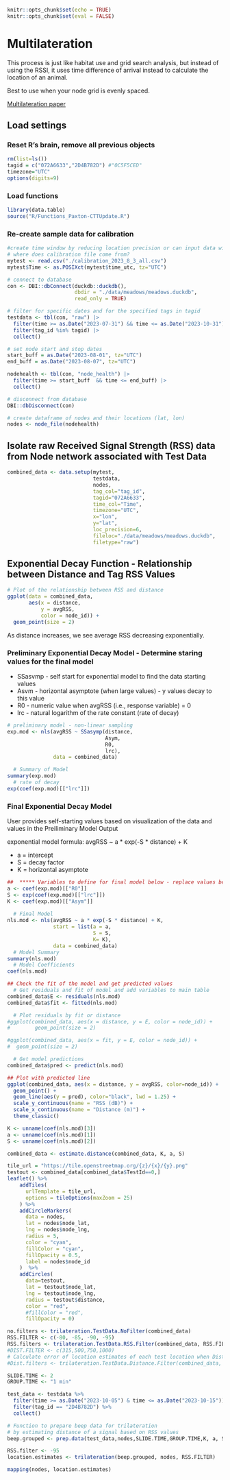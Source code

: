 
```r
knitr::opts_chunk$set(echo = TRUE)
knitr::opts_chunk$set(eval = FALSE)
```

# Multilateration
This process is just like habitat use and grid search analysis, but instead of using the RSSI, it uses time difference of arrival instead to calculate the location of an animal.

Best to use when your node grid is evenly spaced.

[Multilateration paper](https://pubmed.ncbi.nlm.nih.gov/35169450/)

## Load settings

### Reset R's brain, remove all previous objects
```r
rm(list=ls())
tagid = c("072A6633","2D4B782D") #"0C5F5CED"
timezone="UTC"
options(digits=9)
```

### Load functions
```r
library(data.table)
source("R/Functions_Paxton-CTTUpdate.R")
```

### Re-create sample data for calibration
```r
#create time window by reducing location precision or can input data with TestId column (user-defined window)
# where does calibration file come from?
mytest <- read.csv("./calibration_2023_8_3_all.csv")
mytest$Time <- as.POSIXct(mytest$time_utc, tz="UTC")

# connect to database
con <- DBI::dbConnect(duckdb::duckdb(), 
                      dbdir = "./data/meadows/meadows.duckdb", 
                      read_only = TRUE)

# filter for specific dates and for the specified tags in tagid
testdata <- tbl(con, "raw") |> 
  filter(time >= as.Date("2023-07-31") && time <= as.Date("2023-10-31")) |>
  filter(tag_id %in% tagid) |>
  collect()

# set node start and stop dates
start_buff = as.Date("2023-08-01", tz="UTC")
end_buff = as.Date("2023-08-07", tz="UTC")

nodehealth <- tbl(con, "node_health") |>
  filter(time >= start_buff  && time <= end_buff) |>
  collect()

# disconnect from database
DBI::dbDisconnect(con)

# create dataframe of nodes and their locations (lat, lon)
nodes <- node_file(nodehealth)
```

## Isolate raw Received Signal Strength (RSS) data from Node network associated with Test Data
```r
combined_data <- data.setup(mytest, 
                            testdata, 
                            nodes, 
                            tag_col="tag_id", 
                            tagid="072A6633", 
                            time_col="Time",
                            timezone="UTC",
                            x="lon",
                            y="lat", 
                            loc_precision=6, 
                            fileloc="./data/meadows/meadows.duckdb", 
                            filetype="raw")
```

## Exponential Decay Function - Relationship between Distance and Tag RSS Values
```r
# Plot of the relationship between RSS and distance
ggplot(data = combined_data, 
       aes(x = distance, 
           y = avgRSS, 
           color = node_id)) +
  geom_point(size = 2)
```
As distance increases, we see average RSS decreasing exponentially.

### Preliminary Exponential Decay Model - Determine staring values for the final model

* SSasvmp - self start for exponential model to find the data starting values
* Asvm - horizontal asymptote (when large values) - y values decay to this value
* R0 - numeric value when avgRSS (i.e., response variable) = 0
* lrc - natural logarithm of the rate constant (rate of decay)

```r
# preliminary model - non-linear sampling
exp.mod <- nls(avgRSS ~ SSasymp(distance, 
                                Asym, 
                                R0, 
                                lrc), 
               data = combined_data)

  # Summary of Model
summary(exp.mod)
  # rate of decay
exp(coef(exp.mod)[["lrc"]])
```

### Final Exponential Decay Model

User provides self-starting values based on visualization of the data and values in the Preiliminary Model Output

exponential model formula: avgRSS ~ a * exp(-S * distance) + K

* a = intercept
* S = decay factor
* K = horizontal asymptote

```r
##  ***** Variables to define for final model below - replace values below with values from exp.mod ****  ## 
a <- coef(exp.mod)[["R0"]]
S <- exp(coef(exp.mod)[["lrc"]])
K <- coef(exp.mod)[["Asym"]]
  
  # Final Model
nls.mod <- nls(avgRSS ~ a * exp(-S * distance) + K, 
               start = list(a = a, 
                            S = S, 
                            K= K), 
               data = combined_data)
  # Model Summary
summary(nls.mod)
  # Model Coefficients 
coef(nls.mod)

## Check the fit of the model and get predicted values
  # Get residuals and fit of model and add variables to main table
combined_data$E <- residuals(nls.mod)
combined_data$fit <- fitted(nls.mod)

  # Plot residuals by fit or distance
#ggplot(combined_data, aes(x = distance, y = E, color = node_id)) +
#        geom_point(size = 2)

#ggplot(combined_data, aes(x = fit, y = E, color = node_id)) +
#  geom_point(size = 2)

  # Get model predictions
combined_data$pred <- predict(nls.mod)

## Plot with predicted line
ggplot(combined_data, aes(x = distance, y = avgRSS, color=node_id)) + 
  geom_point() +
  geom_line(aes(y = pred), color="black", lwd = 1.25) +
  scale_y_continuous(name = "RSS (dB)") +
  scale_x_continuous(name = "Distance (m)") +
  theme_classic()

K <- unname(coef(nls.mod)[3])
a <- unname(coef(nls.mod)[1])
S <- unname(coef(nls.mod)[2])

combined_data <- estimate.distance(combined_data, K, a, S)

tile_url = "https://tile.openstreetmap.org/{z}/{x}/{y}.png"
testout <- combined_data[combined_data$TestId==0,]
leaflet() %>%
    addTiles(
      urlTemplate = tile_url,
      options = tileOptions(maxZoom = 25)
    ) %>%
    addCircleMarkers(
      data = nodes,
      lat = nodes$node_lat,
      lng = nodes$node_lng,
      radius = 5,
      color = "cyan",
      fillColor = "cyan",
      fillOpacity = 0.5,
      label = nodes$node_id
    )  %>%
    addCircles(
      data=testout, 
      lat = testout$node_lat,
      lng = testout$node_lng,
      radius = testout$distance,
      color = "red",
      #fillColor = "red",
      fillOpacity = 0)

no.filters <- trilateration.TestData.NoFilter(combined_data)
RSS.FILTER <- c(-80, -85, -90, -95)
RSS.filters <- trilateration.TestData.RSS.Filter(combined_data, RSS.FILTER)
#DIST.FILTER <- c(315,500,750,1000)
# Calculate error of location estimates of each test location when Distance filters are applied prior to trilateration 
#Dist.filters <- trilateration.TestData.Distance.Filter(combined_data, DIST.FILTER)

SLIDE.TIME <- 2
GROUP.TIME <- "1 min"

test_data <- testdata %>%
  filter(time >= as.Date("2023-10-05") & time <= as.Date("2023-10-15")) %>%
  filter(tag_id == "2D4B782D") %>%
  collect()

# Function to prepare beep data for trilateration 
# by estimating distance of a signal based on RSS values
beep.grouped <- prep.data(test_data,nodes,SLIDE.TIME,GROUP.TIME,K, a, S) 

RSS.filter <- -95
location.estimates <- trilateration(beep.grouped, nodes, RSS.FILTER)

mapping(nodes, location.estimates)
```